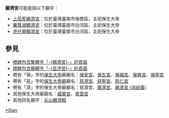 '''顯濟宮'''可能是指以下廟宇：
* [[上茄苳顯濟宮|上茄苳顯濟宮]]：位於臺灣臺南市後壁區，主祀保生大帝
* [[糞箕湖顯濟宮|糞箕湖顯濟宮]]：位於臺灣臺南市白河區，主祀保生大帝
* [[虎仔墓顯濟宮|虎仔墓顯濟宮]]：位於臺灣臺南市白河區，主祀保生大帝

== 參見 ==
* [[Special:Search/intitle:"顯濟宮"|標題包含繁體字「-{顯濟宮}-」的頁面]]
* [[Special:Search/intitle:"显济宫"|標題包含簡體字「-{显济宫}-」的頁面]]
* 帶有「保」字的[[保生大帝|保生大帝]]廟廟名：[[保安宮|保安宮]]、[[保生宮|保生宮]]、[[保福宮|保福宮]]、[[保興宮|保興宮]]、[[保寧宮|保寧宮]]
* 帶有「慈」字的[[保生大帝廟|保生大帝廟]]廟名：[[慈濟宮|慈濟宮]]、[[慈聖宮|慈聖宮]]、[[慈仁宮|慈仁宮]]
* 帶有「濟」字的保生大帝廟廟名：慈濟宮、[[廣濟宮|廣濟宮]]、[[興濟宮_(消歧義)|興濟宮 (消歧義)]]
* 其他保生大帝廟廟名：[[威靈宮|威靈宮]]、[[青雲宮|青雲宮]]
* 其他同名廟宇：[[尖山顯濟殿|尖山顯濟殿]]
{{Disambiguation|Cat=三字廟宇消歧義|Xian}}
[[Category:保生大帝廟|*Xian]]